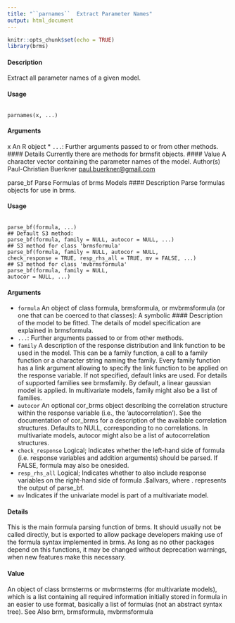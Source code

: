```yaml
---
title: "``parnames``  Extract Parameter Names"
output: html_document
---
```


```r
knitr::opts_chunk$set(echo = TRUE)
library(brms)
```


#### Description 
Extract all parameter names of a given model.

#### Usage
<pre><code>
parnames(x, ...)
</code></pre>
#### Arguments

x An R object
* `` ... ``: Further arguments passed to or from other methods.
#### Details
Currently there are methods for brmsfit objects.
#### Value
A character vector containing the parameter names of the model.
Author(s)
Paul-Christian Buerkner <paul.buerkner@gmail.com>


parse_bf Parse Formulas of brms Models
#### Description 
Parse formulas objects for use in brms.

#### Usage
<pre><code>
parse_bf(formula, ...)
## Default S3 method:
parse_bf(formula, family = NULL, autocor = NULL, ...)
## S3 method for class 'brmsformula'
parse_bf(formula, family = NULL, autocor = NULL,
check_response = TRUE, resp_rhs_all = TRUE, mv = FALSE, ...)
## S3 method for class 'mvbrmsformula'
parse_bf(formula, family = NULL,
autocor = NULL, ...)
</code></pre>
#### Arguments

* `` formula``  An object of class formula, brmsformula, or mvbrmsformula (or one that can be coerced to that classes): A symbolic #### Description  of the model to be fitted. The details of model specification are explained in brmsformula.
* `` ... ``: Further arguments passed to or from other methods.
* `` family`` A description  of the response distribution and link function to be used in the model. This can be a family function, a call to a family function or a character string naming the family. Every family function has a link argument allowing to specify the link function to be applied on the response variable. If not specified, default links are used. For details of supported families see brmsfamily. By default, a linear gaussian model is applied. In multivariate models, family might also be a list of families.
* ``autocor`` An optional cor_brms object describing the correlation structure within the response variable (i.e., the ’autocorrelation’). See the documentation of cor_brms for a description  of the available correlation structures. Defaults to NULL, corresponding to no correlations. In multivariate models, autocor might also be a list of autocorrelation structures.
* `` check_response``  Logical; Indicates whether the left-hand side of formula (i.e. response variables and addition arguments) should be parsed. If FALSE, formula may also be onesided.
* `` resp_rhs_all``  Logical; Indicates whether to also include response variables on the right-hand side of formula .$allvars, where . represents the output of parse_bf.
* `` mv``  Indicates if the univariate model is part of a multivariate model.

#### Details
This is the main formula parsing function of brms. It should usually not be called directly, but is exported to allow package developers making use of the formula syntax implemented in brms. As long as no other packages depend on this functions, it may be changed without deprecation warnings, when new features make this necessary.

#### Value
An object of class brmsterms or mvbrmsterms (for multivariate models), which is a list containing all required information initially stored in formula in an easier to use format, basically a list of formulas (not an abstract syntax tree).
See Also
brm, brmsformula, mvbrmsformula
